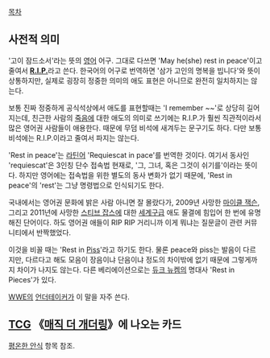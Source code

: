[[목차]]
== 사전적 의미 ==
'고이 잠드소서'라는 뜻의 [[영어]] 어구. 그대로 다쓰면 'May he(she) rest in peace'이고 줄여서 '''[[R.I.P.]]'''라고 쓴다. 한국어의 어구로 번역하면 '삼가 고인의 명복을 빕니다'와 뜻이 상통하지만, 실제로 굉장히 정중한 의미의 애도 표현은 아니므로 완전히 일치하지는 않는다.

보통 진짜 정중하게 공식석상에서 애도를 표현할때는 'I remember ~~'로 상당히 길어지는데, 친근한 사람의 [[죽음]]에 대한 애도의 의미로 쓰기에는 R.I.P.가 훨씬 직관적이라서 많은 영어권 사람들이 애용한다. 때문에 무덤 비석에 새겨두는 문구기도 하다. 다만 보통 비석에는 R.I.P.이라고 줄여서 파지는 않는다.

'Rest in peace'는 [[라틴어]] 'Requiescat in pace'를 번역한 것이다. 여기서 동사인 'requiescat'은 3인칭 단수 접속법 현재로, '그, 그녀, 혹은 그것이 쉬기를'이라는 뜻이다. 하지만 영어에는 접속법을 위한 별도의 동사 변화가 없기 때문에, 'Rest in peace'의 'rest'는 그냥 명령법으로 인식되기도 한다.

국내에서는 영어권 문화에 밝은 사람 아니면 잘 몰랐다가, 2009년 사망한 [[마이클 잭슨]], 그리고 2011년에 사망한 [[스티브 잡스]]에 대한 [[세계구]]급 애도 물결에 힘입어 한 번에 유명해진 단어이다. 하도 영어권 애들이 RIP RIP 거리니까 이게 뭐냐는 질문글이 관련 커뮤니티에서 반짝했었다.

이것을 비꼴 때는 'Rest in [[오줌|Piss]]'라고 하기도 한다. 물론 peace와 piss는 발음이 다르지만, 다르다고 해도 모음이 장음이냐 단음이냐 정도의 차이밖에 없기 때문에 그렇게까지 차이가 나지도 않는다. 다른 베리에이션으로는 [[듀크 뉴켐]]의 명대사 'Rest in Pieces'가 있다. 

[[WWE]]의 [[언더테이커]]가 이 말을 자주 쓴다.

== [[TCG]] 《[[매직 더 개더링]]》에 나오는 카드 ==
[[평온한 안식]] 항목 참조.
